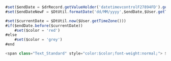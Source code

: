 ```js

#set($endDate = $drRecord.getValueHolder('datetimevcontrolF27894FD').getValue())
#set($endDateNewF = $DtUtil.formatDate('dd/MM/yyyy',$endDate,$User.getTimeZone()))

#set($currentDate = $DtUtil.now($User.getTimeZone()))
#if($endDate.before($currentDate))
	#set($color = 'red')
#else
	#set($color = 'grey')
#end

<span class="Text_Standard" style="color:$color;font-weight:normal;"> $endDateNewF </span>

```